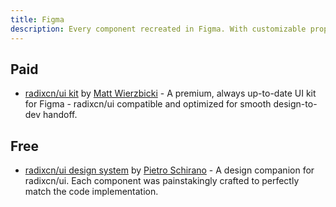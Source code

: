```yaml
---
title: Figma
description: Every component recreated in Figma. With customizable props, typography and icons.
---
```


## Paid

- [radixcn/ui kit](https://radixcndesign.com) by [ Matt Wierzbicki](https://x.com/matsugfx) - A premium, always up-to-date UI kit for Figma - radixcn/ui compatible and optimized for smooth design-to-dev handoff.

## Free

- [radixcn/ui design system](https://www.figma.com/community/file/1203061493325953101) by [Pietro Schirano](https://twitter.com/skirano) - A design companion for radixcn/ui. Each component was painstakingly crafted to perfectly match the code implementation.
